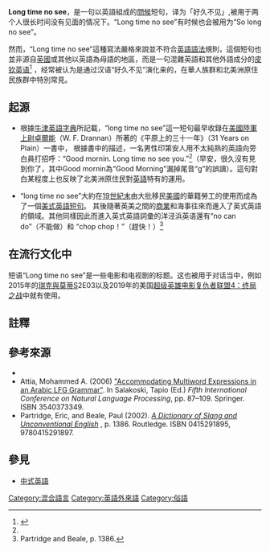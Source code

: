 {{wiktionary|long time no see}}
'''Long time no see'''，是一句以英語組成的[[問候|問候]]短句，译为「好久不见」,被用于两个人很长时间没有见面的情况下。“Long time no see”有时候也会被用为“So long no see”。

然而，“Long time no see”這種寫法嚴格來說並不符合[[英語語法|英語語法]]規則，這個短句也並非源自[[英國|英國]]或其他以英語為母語的地區，而是一句混雜英語和其他外語成分的[[皮钦语|皮钦英语]]<ref name=OED>{{cite web|url= http://dictionary.oed.com/cgi/entry/50135246/50135246se37?single=1&query_type=word&queryword=long+time+no+see&first=1&max_to_show=10&hilite=50135246se37|title= long (a.1 c)|author= |date= 1989|work= Oxford English Dictionary|publisher= |accessdate= September 7, 2010}}{{dead link|date=2018年2月 |bot=InternetArchiveBot |fix-attempted=yes }}</ref> ，经常被认为是通过汉语“好久不见”演化来的，在華人族群和北美洲原住民族群中特別常見。

==起源==
* 根據[[牛津英語字典|牛津英語字典]]所記載，“long time no see”這一短句最早收錄在[[美國陸軍|美國陸軍]][[上尉|上尉]][[卓爾能|卓爾能]]（W. F. Drannan）所著的《平原上的三十一年》（31 Years on Plain）一書中， 根據書中的描述，一名男性印第安人用不太純熟的英語向旁白員打招呼：“Good mornin. Long time no see you.”<ref name=OED/>（早安，很久沒有見到你了，其中Good mornin為“Good Morning”漏掉尾音“g”的誤讀）。這句對白某程度上也反映了北美洲原住民對[[英語|英語]]特有的運用。

* “long time no see”大約在[[19世紀末|19世紀末]]由大批移民[[美國|美國]]的華籍勞工的使用而成為了一個[[美式英語|美式英語短句]]。 其後隨著英美之間的[[商業|商業]]和海事往來而進入了英式英語的領域。其他同樣因此而進入英式英語詞彙的洋泾浜英语還有“no can do”（不能做）和 “chop chop！”（趕快！）<ref>Partridge and Beale, p. 1386.</ref>

==在流行文化中==

短语“Long time no see”是一些电影和电视剧的标题。这也被用于对话当中，例如2015年的[[瑞克與莫蒂|瑞克與莫蒂]]S2E03以及2019年的美国[[超级英雄电影|超级英雄电影]][[复仇者联盟4：终局之战|复仇者联盟4：终局之战]]中就有使用。

==註釋==
{{reflist}}

==參考來源==
*{{cite web|url= http://dictionary.oed.com/cgi/entry/50135246/50135246se37?single=1&query_type=word&queryword=long+time+no+see&first=1&max_to_show=10&hilite=50135246se37|title= long (a.1 c)|author= |date= 1989|work= Oxford English Dictionary|publisher= |accessdate= September 7, 2010}}{{dead link|date=2018年2月 |bot=InternetArchiveBot |fix-attempted=yes }}
*Attia, Mohammed A. (2006) [http://books.google.com/books?id=88qwGczb9_sC&printsec=frontcover&source=gbs_ge_summary_r&cad=0#v=onepage&q=%22long%20time%20no%20see%22&f=false "Accommodating Multiword Expressions in an Arabic LFG Grammar"]. In Salakoski, Tapio (Ed.) ''Fifth International Conference on Natural Language Processing'', pp. 87–109. Springer. ISBN 3540373349.
*Partridge, Eric, and Beale, Paul (2002). [http://books.google.com/books?id=tvRp1whVFUsC&pg=PA1386&dq=%22long+time+no+see%22&lr=&ei=EeXEStnDDIXiywTWvND1Aw#v=onepage&q=%22long%20time%20no%20see%22&f=false ''A Dictionary of Slang and Unconventional English''] {{Wayback|url=http://books.google.com/books?id=tvRp1whVFUsC&pg=PA1386&dq=%22long+time+no+see%22&lr=&ei=EeXEStnDDIXiywTWvND1Aw#v=onepage&q=%22long%20time%20no%20see%22&f=false |date=20130512232752 }}, p. 1386. Routledge. ISBN 0415291895, 9780415291897.

== 參見 ==
*[[中式英語|中式英語]]

{{DEFAULTSORT:Long Time No See}}
[[Category:混合語言|Category:混合語言]]
[[Category:英語外來語|Category:英語外來語]]
[[Category:俗語|Category:俗語]]